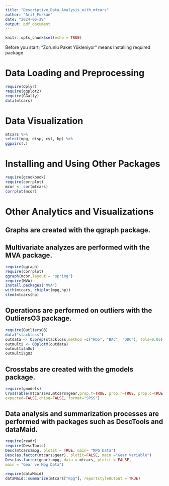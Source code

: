 ---
title: "Descriptive_Data_Analysis_with_mtcars"
author: "Arif_Furkan"
date: "2024-06-29"
output: pdf_document
---

```{r setup, include=FALSE}
knitr::opts_chunk$set(echo = TRUE)
```
Before you start; “Zorunlu Paket Yükleniyor” means Installing required package

# Data Loading and Preprocessing

```{r}
require(dplyr)
require(ggplot2)
require(GGally)
data(mtcars)
```

# Data Visualization

```{r}
mtcars %>%
select(mpg, disp, cyl, hp) %>%
ggpairs(.)
```

# Installing and Using Other Packages

```{r}
require(gcookbook)
require(corrplot)
mcor <- cor(mtcars)
corrplot(mcor)
```

# Other Analytics and Visualizations
## Graphs are created with the qgraph package.
## Multivariate analyzes are performed with the MVA package.

```{r}
require(qgraph)
require(corrplot)
qgraph(mcor,layout = "spring")
require(MVA)
install.packages("MVA")
with(mtcars, chiplot(mpg,hp))
stem(mtcars$hp)
```

## Operations are performed on outliers with the OutliersO3 package.

```{r}
require(OutliersO3)
data("stackloss")
outdata <- O3prep(stackloss,method =c("HDo", "BAC", "DDC"), tols=0.05)
outmulti <- O3plotM(outdata)
outmulti$nOut
outmulti$gO3
```

## Crosstabs are created with the gmodels package.

```{r}
require(gmodels)
CrossTable(mtcars$vs,mtcars$gear,prop.t=TRUE, prop.r=TRUE, prop.c=TRUE,
expected=FALSE,chisq=FALSE, format="SPSS")
```

## Data analysis and summarization processes are performed with packages such as DescTools and dataMaid.

```{r}
require(readr)
require(DescTools)
Desc(mtcars$mpg, plotit = TRUE, main= "MPG Data")
Desc(as.factor(mtcars$gear), plotit=FALSE, main ="Gear Variable")
Desc(as.factor(gear)~mpg, data = mtcars, plotit = FALSE,
main = "Gear ve Mpg Data")
```
```{r}
require(dataMaid)
dataMaid::summarize(mtcars["mpg"], reportstyleOutput = TRUE)
```
